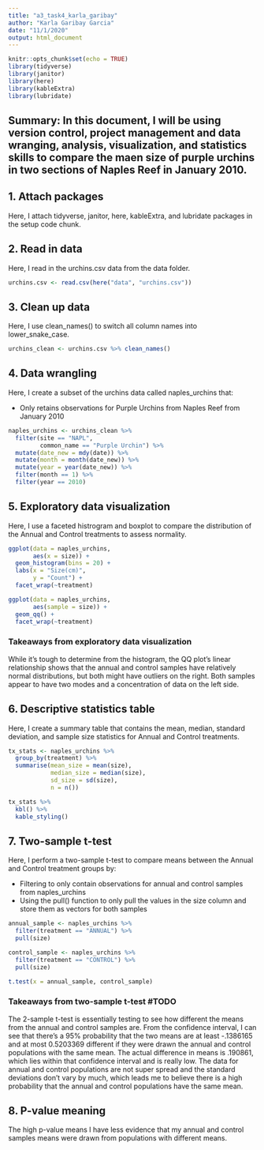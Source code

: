 ```yaml
---
title: "a3_task4_karla_garibay"
author: "Karla Garibay Garcia"
date: "11/1/2020"
output: html_document
---
```


```r
knitr::opts_chunk$set(echo = TRUE)
library(tidyverse)
library(janitor)
library(here)
library(kableExtra)
library(lubridate)
```

## Summary: In this document, I will be using version control, project management and data wranging, analysis, visualization, and statistics skills to compare the maen size of purple urchins in two sections of Naples Reef in January 2010. 


## 1. Attach packages

Here, I attach tidyverse, janitor, here, kableExtra, and lubridate packages in the setup code chunk. 


## 2. Read in data

Here, I read in the urchins.csv data from the data folder. 

```r
urchins.csv <- read.csv(here("data", "urchins.csv"))
```

## 3. Clean up data

Here, I use clean_names() to switch all column names into lower_snake_case. 

```r
urchins_clean <- urchins.csv %>% clean_names()
```

## 4. Data wrangling

Here, I create a subset of the urchins data called naples_urchins that: 

- Only retains observations for Purple Urchins from Naples Reef from January 2010

```r
naples_urchins <- urchins_clean %>% 
  filter(site == "NAPL",
         common_name == "Purple Urchin") %>%
  mutate(date_new = mdy(date)) %>% 
  mutate(month = month(date_new)) %>% 
  mutate(year = year(date_new)) %>% 
  filter(month == 1) %>% 
  filter(year == 2010)
```

## 5. Exploratory data visualization 

Here, I use a faceted histrogram and boxplot to compare the distribution of the Annual and Control treatments to assess normality. 

```r
ggplot(data = naples_urchins, 
       aes(x = size)) + 
  geom_histogram(bins = 20) +
  labs(x = "Size(cm)", 
       y = "Count") +
  facet_wrap(~treatment)
```

```r
ggplot(data = naples_urchins, 
       aes(sample = size)) +
  geom_qq() +
  facet_wrap(~treatment)
```

### Takeaways from exploratory data visualization 

While it's tough to determine from the histogram, the QQ plot's linear relationship shows that the annual and control samples have relatively normal distributions, but both might have outliers on the right. Both samples appear to have two modes and a concentration of data on the left side. 


## 6. Descriptive statistics table

Here, I create a summary table that contains the mean, median, standard deviation, and sample size statistics for Annual and Control treatments. 

```r
tx_stats <- naples_urchins %>% 
  group_by(treatment) %>% 
  summarise(mean_size = mean(size), 
            median_size = median(size),
            sd_size = sd(size),
            n = n())

tx_stats %>% 
  kbl() %>% 
  kable_styling()
```

## 7. Two-sample t-test

Here, I perform a two-sample t-test to compare means between the Annual and Control treatment groups by:

- Filtering to only contain observations for annual and control samples from naples_urchins
- Using the pull() function to only pull the values in the size column and store them as vectors for both samples

```r
annual_sample <- naples_urchins %>% 
  filter(treatment == "ANNUAL") %>% 
  pull(size)

control_sample <- naples_urchins %>% 
  filter(treatment == "CONTROL") %>% 
  pull(size)

t.test(x = annual_sample, control_sample)
```

### Takeaways from two-sample t-test #TODO

The 2-sample t-test is essentially testing to see how different the means from the annual and control samples are. From the confidence interval, I can see that there's a 95% probability that the two means are at least -.1386165 and at most 0.5203369 different if they were drawn the annual and control populations with the same mean. The actual difference in means is .190861, which lies within that confidence interval and is really low. The data for annual and control populations are not super spread and the standard deviations don't vary by much, which leads me to believe there is a high probability that the annual and control populations have the same mean. 


## 8. P-value meaning

The high p-value means I have less evidence that my annual and control samples means were drawn from populations with different means. 





